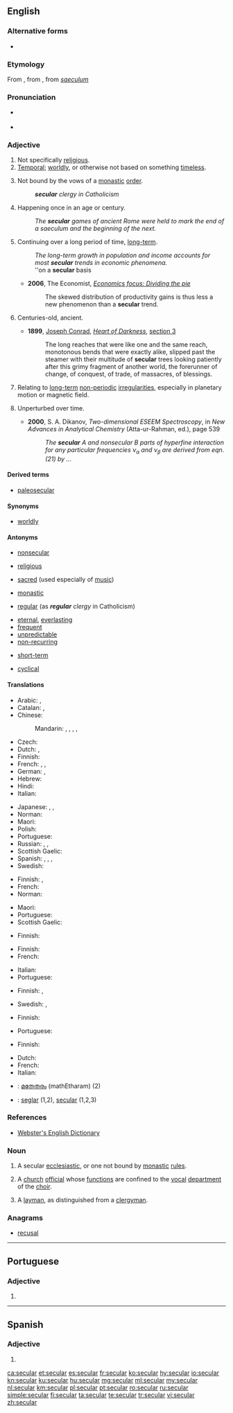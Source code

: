 ==English==

===Alternative forms===
* {{l|en|sæcular}} {{qualifier|archaic}}

===Etymology===
From {{etyl|fro|en}} {{term|seculer|lang=fro}}, from {{etyl|la|en}} {{term|saecularis|lang=la||of the age}}, from ''[[saeculum]]''

===Pronunciation===
* {{IPA|/sɛk.jə.lə(ɹ)/|/sɛk.jʊu.lɑː(ɹ)/|lang=en}} {{context|British|lang=en}}
* {{audio|En-us-secular.ogg|Audio (US)|lang=en}}

===Adjective===
{{en-adj}}

# Not specifically [[religious]].
# [[temporal|Temporal]]; [[worldly]], or otherwise not based on something [[timeless]].
# {{context|Christianity|lang=en}} Not bound by the vows of a [[monastic]] [[order]].
#: '''''secular''' clergy in Catholicism''
# Happening once in an age or century.
#: ''The '''secular''' games of ancient Rome were held to mark the end of a saeculum and the beginning of the next.''
# Continuing over a long period of time, [[long-term]].
#: ''The long-term growth in population and income accounts for most '''secular''' trends in economic phenomena.''
#: ''on a '''secular''' basis
#* '''2006''', The Economist, ''[http://www.economist.com/node/5468383 Economics focus: Dividing the pie]''
#*: The skewed distribution of productivity gains is thus less a new phenomenon than a '''secular''' trend.
# {{context|literary|lang=en}} Centuries-old, ancient.
#* '''1899''', [[w:Joseph Conrad|Joseph Conrad]], ''[[s:Heart of Darkness|Heart of Darkness]]'', [[s: Heart of Darkness/Section III|section 3]]
#*: The long reaches that were like one and the same reach, monotonous bends that were exactly alike, slipped past the steamer with their multitude of '''secular''' trees looking patiently after this grimy fragment of another world, the forerunner of change, of conquest, of trade, of massacres, of blessings.
# {{context|astrophysics|geology|lang=en}} Relating to [[long-term]] [[non-periodic]] [[irregularity|irregularities]], especially in planetary motion or magnetic field.
# {{context|atomic physics|lang=en}} Unperturbed over time.
#* '''2000''', S. A. Dikanov, ''Two-dimensional ESEEM Spectroscopy'', in ''New Advances in Analytical Chemistry'' (Atta-ur-Rahman, ed.), page 539
#*: ''The '''secular''' A and nonsecular B parts of hyperfine interaction for any particular frequencies ν<sub>α</sub> and ν<sub>β</sub> are derived from eqn.(21) by ...''

====Derived terms====
* [[paleosecular]]

====Synonyms====
* {{sense|not religious}} [[worldly]]

====Antonyms====
* [[nonsecular]]
* {{sense|not religious}} [[religious]]
* {{sense|not religious}} [[sacred]] (used especially of [[music]])
* {{sense|not bound by monastic vows}} [[monastic]]
* {{sense|not bound by monastic vows}} [[regular]] (as '''''regular''' clergy'' in Catholicism)
* [[eternal]], [[everlasting]]
* [[frequent]]
* [[unpredictable]]
* [[non-recurring]]
* {{sense|finance}} [[short-term]]
* {{sense|finance}} [[cyclical]]

====Translations====
{{trans-top|not specifically religious}}
* Arabic: {{t|ar|دُنْيَاوِيّ}}, {{t|ar|عَلْمَانِيّ}}
* Catalan: {{t+|ca|secular}}, {{t|ca|laic}}
* Chinese:
*: Mandarin: {{t+|cmn|世俗|tr=shìsú|sc=Hani}}, {{t+|cmn|凡|tr=fán|sc=Hani}}, {{t|cmn|塵俗|sc=Hani}}, {{t+|cmn|尘俗|tr=chénsú|sc=Hani}}, {{t+|cmn|非宗教|tr=fēizōngjiāo|sc=Hani}}
* Czech: {{t+|cs|světský}}
* Dutch: {{t+|nl|seculier}}, {{t+|nl|wereldlijk}}
* Finnish: {{t+|fi|maallinen}}
* French: {{t+|fr|séculier}}, {{t+|fr|laïque}}, {{t+|fr|mondain}}
* German: {{t+|de|säkular}}, {{t+|de|weltlich}}
* Hebrew: {{t+|he|חול|tr=ḥoll|alt=חול \ חֹל|sc=Hebr}}
* Hindi: {{t|hi|पन्थनिरपेक्ष|tr=panthnirpeksh|sc=Deva}}
* Italian: {{t+|it|secolare}}
{{trans-mid}}
* Japanese: {{t+|ja|世俗|alt=世俗的な|tr=せぞくてきな, sezokuteki-na}}, {{t+|ja|世俗|alt=世俗の|tr=せぞくの, sezoku-no}}, {{t|ja|非宗教的|alt=非宗教的な|tr=ひしゅうきょうてきな, hishūkyōteki-na}}
* Norman: {{t|nrf|sétchulyi}}
* Maori: {{t|mi|whakawhenua}}
* Polish: {{t+|pl|świecki}}
* Portuguese: {{t+|pt|secular}}
* Russian: {{t+|ru|све́тский}}, {{t+|ru|мирско́й}}, {{t+|ru|секуля́рный}}
* Scottish Gaelic: {{t|gd|saoghalta}}
* Spanish: {{t+|es|seglar}}, {{t+|es|laico}}, {{t+|es|mundano}}, {{t+|es|secular}}
* Swedish: {{t+|sv|sekulär}}
{{trans-bottom}}

{{trans-top|temporal}}
* Finnish: {{t+|fi|maallinen}}, {{t+|fi|ajallinen}}
* French: {{t+|fr|séculier}}
* Norman: {{t|nrf|sétchulyi}}
{{trans-mid}}
* Maori: {{t|mi|whakawhenua}}
* Portuguese: {{t+|pt|secular}}
* Scottish Gaelic: {{t|gd|saoghalta}}
{{trans-bottom}}

{{trans-top|not bound by the vows of a monastic order}}
* Finnish: {{t+|fi|maallikko|alt=maallikko-}}
{{trans-mid}}
{{trans-bottom}}

{{trans-top|happening once in an age or century}}
* Finnish: {{t+|fi|sekulaarinen}}
* French: {{t+|fr|séculaire}}
{{trans-mid}}
* Italian: {{t+|it|secolare}}
* Portuguese: {{t+|pt|secular}}
{{trans-bottom}}

{{trans-top|long-term}}
* Finnish: {{t+|fi|pysyvä}}, {{t+|fi|pitkäaikainen}}
{{trans-mid}}
* Swedish: {{t+|sv|sekulär}}, {{t|sv|långsamt skeende}}
{{trans-bottom}}

{{trans-top|astrophysics: of or pertaining to long-term non-periodic irregularities}}
* Finnish: {{t+|fi|sekulaarinen}}
{{trans-mid}}
* Portuguese: {{t+|pt|secular}}
{{trans-bottom}}

{{trans-top|atomic physics: unperturbed over time}}
* Finnish: {{t+|fi|sekulaarinen}}
{{trans-mid}}
{{trans-bottom}}

{{checktrans-top}}
* Dutch: {{t-check|nl|seculier}}
* French: {{t-check|fr|profane}}
* Italian: {{t-check|it|secolare}}
* {{ttbc|ml}}: [[മതേതരം]] (mathEtharam) (2)
* {{ttbc|es}}: [[seglar]] (1,2), [[secular]] (1,2,3)
{{trans-bottom}}

===References===
* [http://www.cs.chalmers.se/~hallgren/wget.cgi?secular Webster's English Dictionary]

===Noun===
{{en-noun}}

# A secular [[ecclesiastic]], or one not bound by [[monastic]] [[rule]]s.
#: {{rfquotek|Burke}}
# A [[church]] [[official]] whose [[function]]s are confined to the [[vocal]] [[department]] of the [[choir]].
#: {{rfquotek|Busby}}
# A [[layman]], as distinguished from a [[clergyman]].

===Anagrams===
* [[recusal#English|recusal]]

----

==Portuguese==

===Adjective===
{{pt-adj|pl=seculares}}

# {{l|en|secular}}

----

==Spanish==

===Adjective===
{{es-adj|pl=seculares}}

# {{l|en|secular}}

[[ca:secular]]
[[et:secular]]
[[es:secular]]
[[fr:secular]]
[[ko:secular]]
[[hy:secular]]
[[io:secular]]
[[kn:secular]]
[[ku:secular]]
[[hu:secular]]
[[mg:secular]]
[[ml:secular]]
[[my:secular]]
[[nl:secular]]
[[km:secular]]
[[pl:secular]]
[[pt:secular]]
[[ro:secular]]
[[ru:secular]]
[[simple:secular]]
[[fi:secular]]
[[ta:secular]]
[[te:secular]]
[[tr:secular]]
[[vi:secular]]
[[zh:secular]]